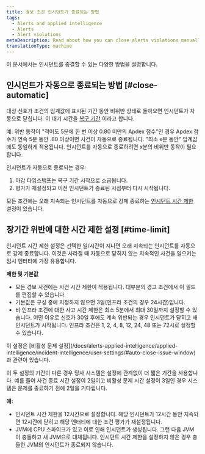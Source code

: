 ```yaml
---
title: 경보 조건 인시던트가 종료되는 방법
tags:
  - Alerts and applied intelligence
  - Alerts
  - Alert violations
metaDescription: Read about how you can close alerts violations manually and automatically.
translationType: machine
---
```


이 문서에서는 인시던트를 종결할 수 있는 다양한 방법을 설명합니다.

## 인시던트가 자동으로 종료되는 방법 [#close-automatic]

대상 신호가 조건의 임계값에 표시된 기간 동안 비위반 상태로 돌아오면 인시던트가 자동으로 닫힙니다. 이 대기 시간을 [복구 기간](/docs/using-new-relic/welcome-new-relic/get-started/glossary#recovery-period) 이라고 합니다.

예: 위반 동작이 "적어도 5분에 한 번 이상 0.80 미만의 Apdex 점수"인 경우 Apdex 점수가 연속 5분 동안 .80 이상이면 사건이 자동으로 종료됩니다. "최소 x분 동안" 임계값에도 동일하게 적용됩니다. 인시던트를 자동으로 종료하려면 x분의 비위반 동작이 필요합니다.

인시던트가 자동으로 종료되는 경우:

1. 마감 타임스탬프는 복구 기간 시작으로 소급됩니다.
2. 평가가 재설정되고 이전 인시던트가 종료된 시점부터 다시 시작됩니다.

모든 조건에는 오래 지속되는 인시던트를 자동으로 강제 종료하는 [인시던트 시간 제한](#time-limit) 설정이 있습니다.

## 장기간 위반에 대한 시간 제한 설정 [#time-limit]

인시던트 시간 제한 설정은 선택한 일/시간이 지나면 오래 지속되는 인시던트를 자동으로 강제 종료합니다. 이것은 사라질 때 자동으로 닫히지 않는 지속적인 사건을 일으키는 임시 엔터티에 가장 유용합니다.

**제한 및 기본값**

* 모든 경보 사건에는 사건 시간 제한이 적용됩니다. 대부분의 경고 조건에서 이 필드를 편집할 수 있습니다.
* 기본값은 구성 중에 지정하지 않으면 3일(인프라 조건의 경우 24시간)입니다.
* 비 인프라 조건에 대한 사고 시간 제한은 최소 5분에서 최대 30일까지 설정할 수 있습니다. 어떤 이유로 신호가 30일 후에도 계속 위반되는 경우 인시던트가 닫히고 새 인시던트가 시작됩니다. 인프라 조건은 1, 2, 4, 8, 12, 24, 48 또는 72시로 설정할 수 있습니다.

<Callout variant="tip">
  이 설정은 [비활성 문제 설정](/docs/alerts-applied-intelligence/applied-intelligence/incident-intelligence/user-settings/#auto-close-issue-window) 과 관련이 있습니다.

  이 두 설정의 기간이 다른 경우 당사 시스템은 설정에 관계없이 더 짧은 기간을 사용합니다. 예를 들어 사건 종료 시간 설정이 2일이고 비활성 문제 시간 설정이 3일인 경우 시스템은 문제를 종료하기 전에 2일을 기다립니다.
</Callout>

**예:**

* 인시던트 시간 제한을 12시간으로 설정합니다. 해당 인시던트가 12시간 동안 지속되면 12시간에 닫히고 해당 엔터티에 대한 조건 평가가 재설정됩니다.
* JVM에 CPU 스파이크가 있고 이로 인해 인시던트가 생성됩니다. 그런 다음 JVM이 충돌하고 새 JVM으로 대체됩니다. 인시던트 시간 제한을 설정하지 않은 경우 충돌한 JVM의 인시던트가 종료되지 않습니다.